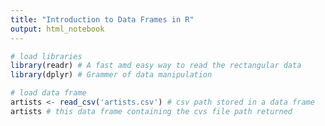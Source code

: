 ```yaml
---
title: "Introduction to Data Frames in R"
output: html_notebook
---
```


```r
# load libraries
library(readr) # A fast amd easy way to read the rectangular data 
library(dplyr) # Grammer of data manipulation
```

```r
# load data frame
artists <- read_csv('artists.csv') # csv path stored in a data frame
artists # this data frame containing the cvs file path returned
```